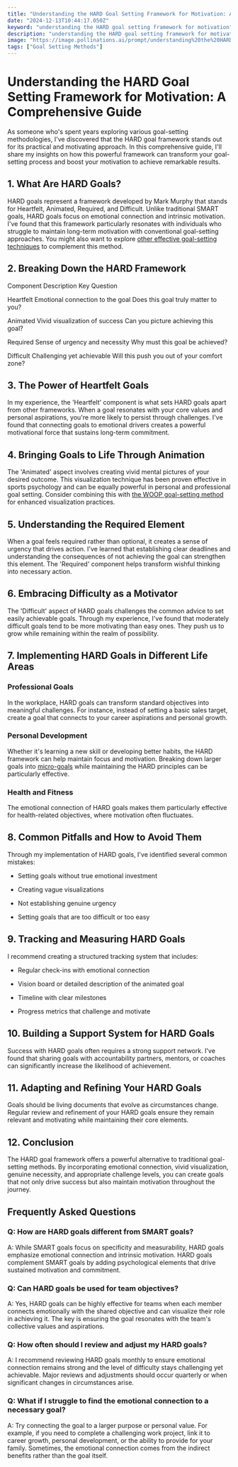 ```yaml
---
title: "Understanding the HARD Goal Setting Framework for Motivation: A Comprehensive Guide"
date: "2024-12-13T10:44:17.050Z"
keyword: "understanding the HARD goal setting framework for motivation"
description: "understanding the HARD goal setting framework for motivation"
image: "https://image.pollinations.ai/prompt/understanding%20the%20HARD%20goal%20setting%20framework%20for%20motivation%2C%20realistic%20photo%2C%20high%20quality%2C%204k?width=1024&height=1024&nologo=true"
tags: ["Goal Setting Methods"]
---
```



# Understanding the HARD Goal Setting Framework for Motivation: A Comprehensive Guide


As someone who's spent years exploring various goal-setting methodologies, I've discovered that the HARD goal framework stands out for its practical and motivating approach. In this comprehensive guide, I'll share my insights on how this powerful framework can transform your goal-setting process and boost your motivation to achieve remarkable results.



## 1. What Are HARD Goals?

HARD goals represent a framework developed by Mark Murphy that stands for Heartfelt, Animated, Required, and Difficult. Unlike traditional SMART goals, HARD goals focus on emotional connection and intrinsic motivation. I've found that this framework particularly resonates with individuals who struggle to maintain long-term motivation with conventional goal-setting approaches. You might also want to explore [other effective goal-setting techniques](https://productivityprospect.com/blog/effective-goal-setting-techniques-for-personal-development/) to complement this method.



## 2. Breaking Down the HARD Framework




Component
Description
Key Question


Heartfelt
Emotional connection to the goal
Does this goal truly matter to you?


Animated
Vivid visualization of success
Can you picture achieving this goal?


Required
Sense of urgency and necessity
Why must this goal be achieved?


Difficult
Challenging yet achievable
Will this push you out of your comfort zone?





## 3. The Power of Heartfelt Goals

In my experience, the 'Heartfelt' component is what sets HARD goals apart from other frameworks. When a goal resonates with your core values and personal aspirations, you're more likely to persist through challenges. I've found that connecting goals to emotional drivers creates a powerful motivational force that sustains long-term commitment.



## 4. Bringing Goals to Life Through Animation

The 'Animated' aspect involves creating vivid mental pictures of your desired outcome. This visualization technique has been proven effective in sports psychology and can be equally powerful in personal and professional goal setting. Consider combining this with [the WOOP goal-setting method](https://productivityprospect.com/blog/step-by-step-guide-to-using-the-woop-goal-setting-method/) for enhanced visualization practices.



## 5. Understanding the Required Element

When a goal feels required rather than optional, it creates a sense of urgency that drives action. I've learned that establishing clear deadlines and understanding the consequences of not achieving the goal can strengthen this element. The 'Required' component helps transform wishful thinking into necessary action.



## 6. Embracing Difficulty as a Motivator

The 'Difficult' aspect of HARD goals challenges the common advice to set easily achievable goals. Through my experience, I've found that moderately difficult goals tend to be more motivating than easy ones. They push us to grow while remaining within the realm of possibility.



## 7. Implementing HARD Goals in Different Life Areas


### Professional Goals

In the workplace, HARD goals can transform standard objectives into meaningful challenges. For instance, instead of setting a basic sales target, create a goal that connects to your career aspirations and personal growth.



### Personal Development

Whether it's learning a new skill or developing better habits, the HARD framework can help maintain focus and motivation. Breaking down larger goals into [micro-goals](https://productivityprospect.com/blog/micro-goals-for-team-success-in-project-management/) while maintaining the HARD principles can be particularly effective.



### Health and Fitness

The emotional connection of HARD goals makes them particularly effective for health-related objectives, where motivation often fluctuates.



## 8. Common Pitfalls and How to Avoid Them

Through my implementation of HARD goals, I've identified several common mistakes:



- Setting goals without true emotional investment

- Creating vague visualizations

- Not establishing genuine urgency

- Setting goals that are too difficult or too easy



## 9. Tracking and Measuring HARD Goals

I recommend creating a structured tracking system that includes:



- Regular check-ins with emotional connection

- Vision board or detailed description of the animated goal

- Timeline with clear milestones

- Progress metrics that challenge and motivate



## 10. Building a Support System for HARD Goals

Success with HARD goals often requires a strong support network. I've found that sharing goals with accountability partners, mentors, or coaches can significantly increase the likelihood of achievement.



## 11. Adapting and Refining Your HARD Goals

Goals should be living documents that evolve as circumstances change. Regular review and refinement of your HARD goals ensure they remain relevant and motivating while maintaining their core elements.



## 12. Conclusion

The HARD goal framework offers a powerful alternative to traditional goal-setting methods. By incorporating emotional connection, vivid visualization, genuine necessity, and appropriate challenge levels, you can create goals that not only drive success but also maintain motivation throughout the journey.



## Frequently Asked Questions


### Q: How are HARD goals different from SMART goals?

A: While SMART goals focus on specificity and measurability, HARD goals emphasize emotional connection and intrinsic motivation. HARD goals complement SMART goals by adding psychological elements that drive sustained motivation and commitment.



### Q: Can HARD goals be used for team objectives?

A: Yes, HARD goals can be highly effective for teams when each member connects emotionally with the shared objective and can visualize their role in achieving it. The key is ensuring the goal resonates with the team's collective values and aspirations.



### Q: How often should I review and adjust my HARD goals?

A: I recommend reviewing HARD goals monthly to ensure emotional connection remains strong and the level of difficulty stays challenging yet achievable. Major reviews and adjustments should occur quarterly or when significant changes in circumstances arise.



### Q: What if I struggle to find the emotional connection to a necessary goal?

A: Try connecting the goal to a larger purpose or personal value. For example, if you need to complete a challenging work project, link it to career growth, personal development, or the ability to provide for your family. Sometimes, the emotional connection comes from the indirect benefits rather than the goal itself.


